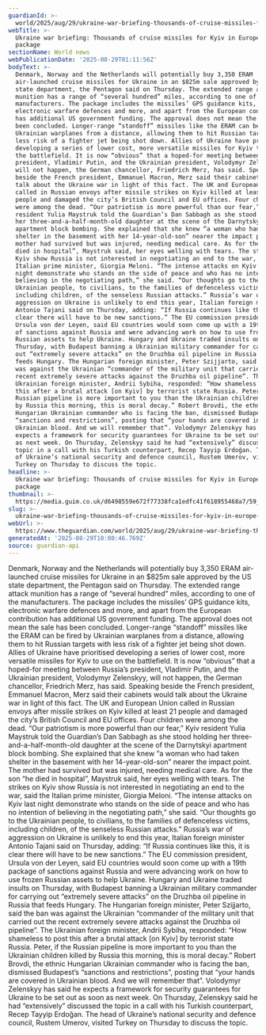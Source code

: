 ```yaml
---
guardianId: >-
  world/2025/aug/29/ukraine-war-briefing-thousands-of-cruise-missiles-for-kyiv-in-europe-funded-package
webTitle: >-
  Ukraine war briefing: Thousands of cruise missiles for Kyiv in Europe-funded
  package
sectionName: World news
webPublicationDate: '2025-08-29T01:11:56Z'
bodyText: >-
  Denmark, Norway and the Netherlands will potentially buy 3,350 ERAM
  air-launched cruise missiles for Ukraine in an $825m sale approved by the US
  state department, the Pentagon said on Thursday. The extended range attack
  munition has a range of “several hundred” miles, according to one of the
  manufacturers. The package includes the missiles’ GPS guidance kits,
  electronic warfare defences and more, and apart from the European contribution
  has additional US government funding. The approval does not mean the sale has
  been concluded. Longer-range “standoff” missiles like the ERAM can be fired by
  Ukrainian warplanes from a distance, allowing them to hit Russian targets with
  less risk of a fighter jet being shot down. Allies of Ukraine have prioritised
  developing a series of lower cost, more versatile missiles for Kyiv to use on
  the battlefield. It is now “obvious” that a hoped-for meeting between Russia’s
  president, Vladimir Putin, and the Ukrainian president, Volodymyr Zelenskyy,
  will not happen, the German chancellor, Friedrich Merz, has said. Speaking
  beside the French president, Emmanuel Macron, Merz said their cabinets would
  talk about the Ukraine war in light of this fact. The UK and European Union
  called in Russian envoys after missile strikes on Kyiv killed at least 21
  people and damaged the city’s British Council and EU offices. Four children
  were among the dead. “Our patriotism is more powerful than our fear,” Kyiv
  resident Yulia Maystruk told the Guardian’s Dan Sabbagh as she stood holding
  her three-and-a-half-month-old daughter at the scene of the Darnytskyi
  apartment block bombing. She explained that she knew “a woman who had taken
  shelter in the basement with her 14-year-old-son” nearer the impact point. The
  mother had survived but was injured, needing medical care. As for the son “he
  died in hospital”, Maystruk said, her eyes welling with tears. The strikes on
  Kyiv show Russia is not interested in negotiating an end to the war, said the
  Italian prime minister, Giorgia Meloni. “The intense attacks on Kyiv last
  night demonstrate who stands on the side of peace and who has no intention of
  believing in the negotiating path,” she said. “Our thoughts go to the
  Ukrainian people, to civilians, to the families of defenceless victims,
  including children, of the senseless Russian attacks.” Russia’s war of
  aggression on Ukraine is unlikely to end this year, Italian foreign minister
  Antonio Tajani said on Thursday, adding: “If Russia continues like this, it is
  clear there will have to be new sanctions.” The EU commission president,
  Ursula von der Leyen, said EU countries would soon come up with a 19th package
  of sanctions against Russia and were advancing work on how to use frozen
  Russian assets to help Ukraine. Hungary and Ukraine traded insults on
  Thursday, with Budapest banning a Ukrainian military commander for carrying
  out “extremely severe attacks” on the Druzhba oil pipeline in Russia that
  feeds Hungary. The Hungarian foreign minister, Peter Szijjarto, said the ban
  was against the Ukrainian “commander of the military unit that carried out the
  recent extremely severe attacks against the Druzhba oil pipeline”. The
  Ukrainian foreign minister, Andrii Sybiha, responded: “How shameless to post
  this after a brutal attack [on Kyiv] by terrorist state Russia. Peter, if the
  Russian pipeline is more important to you than the Ukrainian children killed
  by Russia this morning, this is moral decay.” Robert Brovdi, the ethnic
  Hungarian Ukrainian commander who is facing the ban, dismissed Budapest’s
  “sanctions and restrictions”, posting that “your hands are covered in
  Ukrainian blood. And we will remember that”. Volodymyr Zelenskyy has said he
  expects a framework for security guarantees for Ukraine to be set out as soon
  as next week. On Thursday, Zelenskyy said he had “extensively” discussed the
  topic in a call with his Turkish counterpart, Recep Tayyip Erdoğan. The head
  of Ukraine’s national security and defence council, Rustem Umerov, visited
  Turkey on Thursday to discuss the topic.
headline: >-
  Ukraine war briefing: Thousands of cruise missiles for Kyiv in Europe-funded
  package
thumbnail: >-
  https://media.guim.co.uk/d6498559e672f77338fca1edfc41f618955468a7/59_99_1693_1016/500.jpg
slug: >-
  ukraine-war-briefing-thousands-of-cruise-missiles-for-kyiv-in-europe-funded-package
webUrl: >-
  https://www.theguardian.com/world/2025/aug/29/ukraine-war-briefing-thousands-of-cruise-missiles-for-kyiv-in-europe-funded-package
generatedAt: '2025-08-29T10:00:46.769Z'
source: guardian-api
---
```

Denmark, Norway and the Netherlands will potentially buy 3,350 ERAM air-launched cruise missiles for Ukraine in an $825m sale approved by the US state department, the Pentagon said on Thursday. The extended range attack munition has a range of “several hundred” miles, according to one of the manufacturers. The package includes the missiles’ GPS guidance kits, electronic warfare defences and more, and apart from the European contribution has additional US government funding. The approval does not mean the sale has been concluded. Longer-range “standoff” missiles like the ERAM can be fired by Ukrainian warplanes from a distance, allowing them to hit Russian targets with less risk of a fighter jet being shot down. Allies of Ukraine have prioritised developing a series of lower cost, more versatile missiles for Kyiv to use on the battlefield. It is now “obvious” that a hoped-for meeting between Russia’s president, Vladimir Putin, and the Ukrainian president, Volodymyr Zelenskyy, will not happen, the German chancellor, Friedrich Merz, has said. Speaking beside the French president, Emmanuel Macron, Merz said their cabinets would talk about the Ukraine war in light of this fact. The UK and European Union called in Russian envoys after missile strikes on Kyiv killed at least 21 people and damaged the city’s British Council and EU offices. Four children were among the dead. “Our patriotism is more powerful than our fear,” Kyiv resident Yulia Maystruk told the Guardian’s Dan Sabbagh as she stood holding her three-and-a-half-month-old daughter at the scene of the Darnytskyi apartment block bombing. She explained that she knew “a woman who had taken shelter in the basement with her 14-year-old-son” nearer the impact point. The mother had survived but was injured, needing medical care. As for the son “he died in hospital”, Maystruk said, her eyes welling with tears. The strikes on Kyiv show Russia is not interested in negotiating an end to the war, said the Italian prime minister, Giorgia Meloni. “The intense attacks on Kyiv last night demonstrate who stands on the side of peace and who has no intention of believing in the negotiating path,” she said. “Our thoughts go to the Ukrainian people, to civilians, to the families of defenceless victims, including children, of the senseless Russian attacks.” Russia’s war of aggression on Ukraine is unlikely to end this year, Italian foreign minister Antonio Tajani said on Thursday, adding: “If Russia continues like this, it is clear there will have to be new sanctions.” The EU commission president, Ursula von der Leyen, said EU countries would soon come up with a 19th package of sanctions against Russia and were advancing work on how to use frozen Russian assets to help Ukraine. Hungary and Ukraine traded insults on Thursday, with Budapest banning a Ukrainian military commander for carrying out “extremely severe attacks” on the Druzhba oil pipeline in Russia that feeds Hungary. The Hungarian foreign minister, Peter Szijjarto, said the ban was against the Ukrainian “commander of the military unit that carried out the recent extremely severe attacks against the Druzhba oil pipeline”. The Ukrainian foreign minister, Andrii Sybiha, responded: “How shameless to post this after a brutal attack [on Kyiv] by terrorist state Russia. Peter, if the Russian pipeline is more important to you than the Ukrainian children killed by Russia this morning, this is moral decay.” Robert Brovdi, the ethnic Hungarian Ukrainian commander who is facing the ban, dismissed Budapest’s “sanctions and restrictions”, posting that “your hands are covered in Ukrainian blood. And we will remember that”. Volodymyr Zelenskyy has said he expects a framework for security guarantees for Ukraine to be set out as soon as next week. On Thursday, Zelenskyy said he had “extensively” discussed the topic in a call with his Turkish counterpart, Recep Tayyip Erdoğan. The head of Ukraine’s national security and defence council, Rustem Umerov, visited Turkey on Thursday to discuss the topic.
